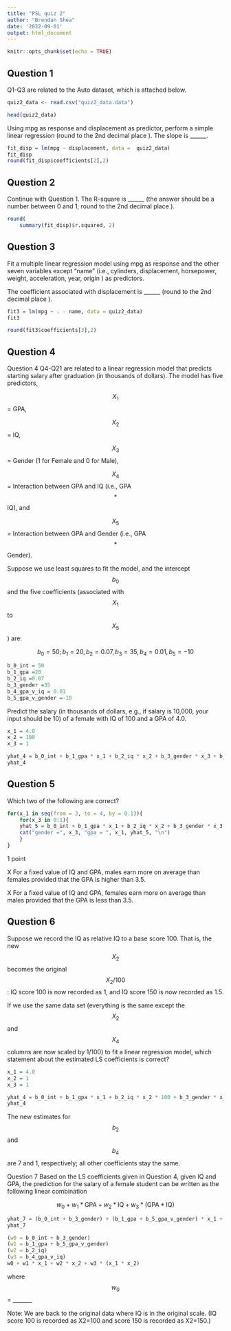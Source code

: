 ```yaml
---
title: "PSL quiz 2"
author: "Brendan Shea"
date: '2022-09-01'
output: html_document
---
```


```r
knitr::opts_chunk$set(echo = TRUE)
```

## Question 1
Q1-Q3 are related to the  Auto dataset, which is attached below.

```r
quiz2_data <- read.csv("quiz2_data.data")

head(quiz2_data)
```



Using  mpg as response and  displacement as predictor, perform a simple linear regression (round to the  2nd decimal place ). The slope is ______.

```r
fit_disp = lm(mpg ~ displacement, data =  quiz2_data)
fit_disp
round(fit_disp$coefficients[2],2)
```
## Question 2
Continue with Question 1. The R-square is ______ (the answer should be a number between 0 and 1; round to the  2nd decimal place ).

```r
round(
    summary(fit_disp)$r.squared, 2)
```

## Question 3
Fit a multiple linear regression model using  mpg as response and the other seven variables except "name" (i.e., cylinders, displacement, horsepower, weight, acceleration, year, origin ) as predictors.

 
The coefficient associated with  displacement is ______ (round to the 2nd decimal place ).
```r
fit3 = lm(mpg ~ . - name, data = quiz2_data)
fit3

```

```r
round(fit3$coefficients[3],2)
```

## Question 4

Question 4
Q4-Q21 are related to a linear regression model that predicts starting salary after graduation (in thousands of dollars). The model has five predictors,

$$X_1$$ = GPA,

$$X_2$$ = IQ,

$$X_3$$ = Gender (1 for Female and 0 for Male),

$$X_4$$ = Interaction between GPA and IQ (i.e., GPA$$*$$IQ), and

$$X_5$$ = Interaction between GPA and Gender (i.e., GPA$$*$$Gender).

Suppose we use least squares to fit the model, and the intercept $$b_0$$ and the five coefficients (associated with $$X_1$$ to $$X_5$$) are:

$$b_0 = 50; b_1 =20, b_2 =0.07, b_3 =35, b_4 = 0.01, b_5 =-10$$


```r
b_0_int = 50
b_1_gpa =20
b_2_iq =0.07
b_3_gender =35
b_4_gpa_v_iq = 0.01
b_5_gpa_v_gender =-10
```


Predict the salary (in thousands of dollars, e.g., if salary is 10,000, your input should be 10) of a female with IQ of 100 and a GPA of 4.0.

```r
x_1 = 4.0
x_2 = 100
x_3 = 1

yhat_4 = b_0_int + b_1_gpa * x_1 + b_2_iq * x_2 + b_3_gender * x_3 + b_4_gpa_v_iq * x_1 * x_2 + b_5_gpa_v_gender* x_1 * x_3
yhat_4
```

## Question 5
Which  two of the following are correct?

```r

for(x_1 in seq(from = 3, to = 4, by = 0.1)){
    for(x_3 in 0:1){
    yhat_5 = b_0_int + b_1_gpa * x_1 + b_2_iq * x_2 + b_3_gender * x_3 + b_4_gpa_v_iq * x_1 * x_2 + b_5_gpa_v_gender* x_1 * x_3
    cat("gender =", x_3, "gpa = ", x_1, yhat_5, "\n")
    }
}
```


1 point



X For a fixed value of IQ and GPA, males earn more on average than females provided that the GPA is higher than 3.5.


X For a fixed value of IQ and GPA, females earn more on average than males provided that the GPA is less than 3.5.

## Question 6
Suppose we record the IQ as relative IQ to a base score 100. That is, the new $$X_2$$ becomes the original $$X_2/100$$: IQ score 100 is now recorded as 1, and IQ score 150 is now recorded as 1.5.

 
If we use the same data set (everything is the same except the $$X_2$$ and $$X_4$$ columns are now scaled by 1/100) to fit a linear regression model, which statement about the estimated LS coefficients is correct?

```r
x_1 = 4.0
x_2 = 1
x_3 = 1

yhat_4 = b_0_int + b_1_gpa * x_1 + b_2_iq * x_2 * 100 + b_3_gender * x_3 + b_4_gpa_v_iq * x_1 * x_2 * 100 + b_5_gpa_v_gender* x_1 * x_3
yhat_4
```


The new estimates for $$b_2$$ and $$b_4$$ are 7 and 1, respectively; all other coefficients stay the same.

Question 7
Based on the LS coefficients given in  Question 4, given IQ and GPA, the prediction for the salary of a  female student can be written as the following linear combination

$$
w_0 + w_1*\text{GPA} + w_2*\text{IQ} + w_3*(\text{GPA}*\text{IQ})
$$

```r
yhat_7 = (b_0_int + b_3_gender) + (b_1_gpa + b_5_gpa_v_gender) * x_1 + (b_2_iq * x_2)  + (b_4_gpa_v_iq * x_1 * x_2)
yhat_7
```

```r
(w0 = b_0_int + b_3_gender)
(w1 = b_1_gpa + b_5_gpa_v_gender)
(w2 = b_2_iq)
(w3 = b_4_gpa_v_iq)
w0 + w1 * x_1 + w2 * x_2 + w3 * (x_1 * x_2)
```


where $$w_0$$ = _______

Note: We are back to the original data where IQ is in the original scale. (IQ score 100 is recorded as X2=100 and score 150 is recorded as X2=150.)




